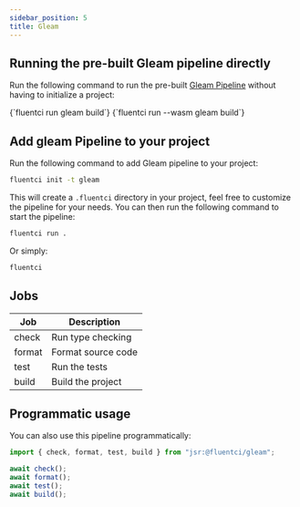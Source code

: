 ```yaml
---
sidebar_position: 5
title: Gleam
---
```


## Running the pre-built Gleam pipeline directly

Run the following command to run the pre-built [Gleam Pipeline](https://github.com/fluent-ci-templates/gleam-pipeline) without having to initialize a project:


<Tabs>
  <TabItem value="dagger" label="Dagger">
    <CodeBlock language="bash">
      {`fluentci run gleam build`}
    </CodeBlock>
  </TabItem>
  <TabItem value="wasm" label="Wasm">
    <CodeBlock language="bash">
      {`fluentci run --wasm gleam build`}

</CodeBlock>
</TabItem>
</Tabs>

## Add gleam Pipeline to your project

Run the following command to add Gleam pipeline to your project:

```bash
fluentci init -t gleam
```

This will create a `.fluentci` directory in your project, feel free to customize the pipeline for your needs.
You can then run the following command to start the pipeline:

```bash
fluentci run .
```

Or simply:

```bash
fluentci
```

## Jobs

| Job    | Description        |
| ------ | ------------------ |
| check  | Run type checking  |
| format | Format source code |
| test   | Run the tests      |
| build  | Build the project  |

## Programmatic usage

You can also use this pipeline programmatically:

```ts
import { check, format, test, build } from "jsr:@fluentci/gleam";

await check();
await format();
await test();
await build();
```
